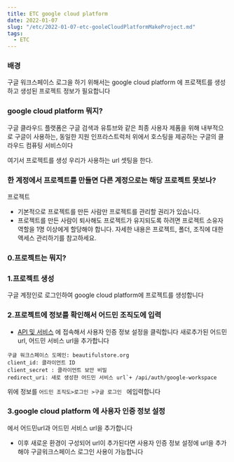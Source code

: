 ```yaml
---
title: ETC google cloud platform
date: 2022-01-07
slug: "/etc/2022-01-07-etc-gooleCloudPlatformMakeProject.md"
tags:
  - ETC
---
```


### 배경
구글 워크스페이스 로그을 하기 위해서는 google cloud platform 에 프로잭트를 생성하고
생성된 프로젝트 정보가 필요합니다

### google cloud platform 뭐지?

구글 클라우드 플랫폼은
구글 검색과 유튜브와 같은 최종 사용자 제품을 위해 내부적으로 구글이 사용하는,
동일한 지원 인프라스트럭처 위에서 호스팅을 제공하는 구글의 클라우드 컴퓨팅 서비스이다

여기서 프로젝트를 생성
우리가 사용하는 url 셋팅을 한다.


### 한 계정에서 프로젝트를 만들면 다른 계정으로는 해당 프로젝트 못보나?

프로젝트

* 기본적으로 프로젝트를 만든 사람만 프로젝트를 관리할 권리가 있습니다.
* 프로젝트를 만든 사람이 퇴사해도 프로젝트가 유지되도록 하려면 프로젝트 소유자 역할을 1명 이상에게 할당해야 합니다. 자세한 내용은 프로젝트, 폴더, 조직에 대한 액세스 관리하기를 참고하세요.

### 0.프로젝트는 뭐지?

### 1.프로젝트 생성

 구글 계정인로 로그인하여 google cloud platform에 프로젝트를 생성합니다

### 2.프로젝트에 정보를 확인해서 어드민 조직도에 입력

* [API 및 서비스](https://console.cloud.google.com/apis/credentials?referrer=search&project=platformadmin)
  에 접속해서 사용자 인증 정보 설정을 클릭합니다
  새로추가된 어드민 url, 어드민 서비스 url을 추가합니다
  
```
구글 워크스페이스 도메인: beautifulstore.org
client_id: 클라이언트 ID
client_secret : 클라이언트 보안 비밀
redirect_uri: 새로 생성한 어드민 서비스 url`+ /api/auth/google-workspace
```

위에 정보를 `어드민 조직도>로그인 >구글 로그인 ` 에입력합니다

### 3.google cloud platform 에 사용자 인증 정보 설정

에서 어드민url과 어드민 서비스 url을 추가합니다

* 이후 새로운 환경이 구성되어 url이 추가된다면
  사용자 인증 정보 설정에 url을 추가해야 구글워크스페이스 로그인 사용이 가능합니다